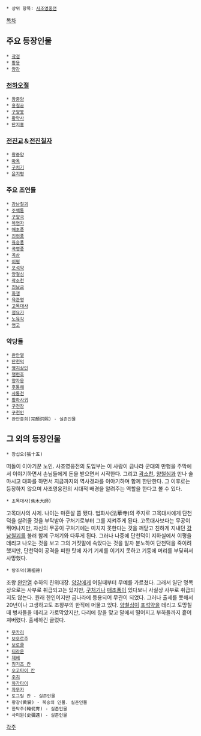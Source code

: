  * 상위 항목: [[사조영웅전]]

[[목차]]

== 주요 등장인물 ==
 * [[곽정]]
 * [[황용]]
 * [[양강]]

=== [[천하오절]] ===
 * [[왕중양]]
 * [[홍칠공]]
 * [[구양봉]]
 * [[황약사]]
 * [[단지흥]]

=== [[전진교]]＆[[전진칠자]] ===
 * [[왕중양]]
 * [[마옥]]
 * [[구처기]]
 * [[윤지평]]

=== 주요 조연들 ===
 * [[강남칠괴]]
 * [[주백통]]
 * [[구양극]]
 * [[목염자]]
 * [[매초풍]]
 * [[진현풍]]
 * [[육승풍]]
 * [[곡영풍]]
 * [[곡삼]]
 * [[이평]]
 * [[포석약]]
 * [[양철심]]
 * [[곽소천]]
 * [[진남금]]
 * [[화쟁]]
 * [[육관영]]
 * [[고목대사]]
 * [[정요가]]
 * [[노유각]]
 * [[영고]]

=== 악당들 ===
 * [[완안열]]
 * [[단천덕]]
 * [[영지상인]]
 * [[팽련호]]
 * [[양자옹]]
 * [[후통해]]
 * [[사통천]]
 * [[황하사귀]]
 * [[구천장]]
 * [[구천인]]
 * 완안홍희(完顏洪熙) - 실존인물

== 그 외의 등장인물 ==
 * 장십오(張十五)
떠돌이 이야기꾼 노인. 사조영웅전의 도입부는 이 사람이 금나라 군대의 만행을 주막에서 이야기하면서 손님들에게 돈을 받으면서 시작한다. 그리고 [[곽소천]], [[양철심]]과 만나 술마시고 대화를 하면서 지금까지의 역사경과를 이야기하며 함께 한탄한다. 그 이후로는 등장하지 않으며 사조영웅전의 시대적 배경을 알려주는 역할을 한다고 볼 수 있다.

 * 초목대사(焦木大師)
고목대사의 사제. 나이는 마흔살 쯤 됐다. 법화사(法華寺)의 주지로 고목대사에게 단천덕을 살려줄 것을 부탁받아 구처기로부터 그를 지켜주게 된다. 고목대사보다는 무공이 뛰어나지만, 자신의 무공이 구처기에는 미치지 못한다는 것을 깨닫고 친하게 지내던 [[강남칠괴]]를 불러 함께 구처기와 다투게 된다. 그러나 나중에 단천덕이 지하실에서 이평을 데리고 나오는 것을 보고 그의 거짓말에 속았다는 것을 알자 분노하여 단천덕을 죽이려 했지만, 단천덕이 공격을 피한 탓에 자기 기세를 이기지 못하고 기둥에 머리를 부딪혀서 사망했다.

 * 탕조덕(湯祖德)
조왕 [[완안열]] 수하의 친위대장. [[양강]]에게 어릴때부터 무예를 가르쳤다. 그래서 일단 명목상으로는 사부로 취급되고는 있지만, [[구처기]]나 [[매초풍]]이 있다보니 사실상 사부로 취급되지도 않는다. 원래 한인이지만 금나라에 등용되어 무관이 되었다. 그러나 출세를 못해서 20년이나 고생하고도 조왕부의 한직에 머물고 있다. [[양철심]]이 [[포석약]]을 데리고 도망칠 때 병사들을 데리고 가로막았지만, 다리에 창을 맞고 말에서 떨어지고 부하들까지 흩어져버렸다. 출세하긴 글렀다.

 * [[무카리]]
 * [[보오르추]]
 * [[보로클]]
 * [[티라운]]
 * [[제베]]
 * [[칭기즈 칸]]
 * [[오고타이 칸]]
 * [[주치]]
 * [[차가타이]]
 * [[자무카]]
 * 토그릴 칸 - 실존인물
 * 황창(黄裳) - 북송의 인물. 실존인물
 * 한탁주(韓侂冑) - 실존인물
 * 사미원(史彌遠) - 실존인물

[[각주]]
